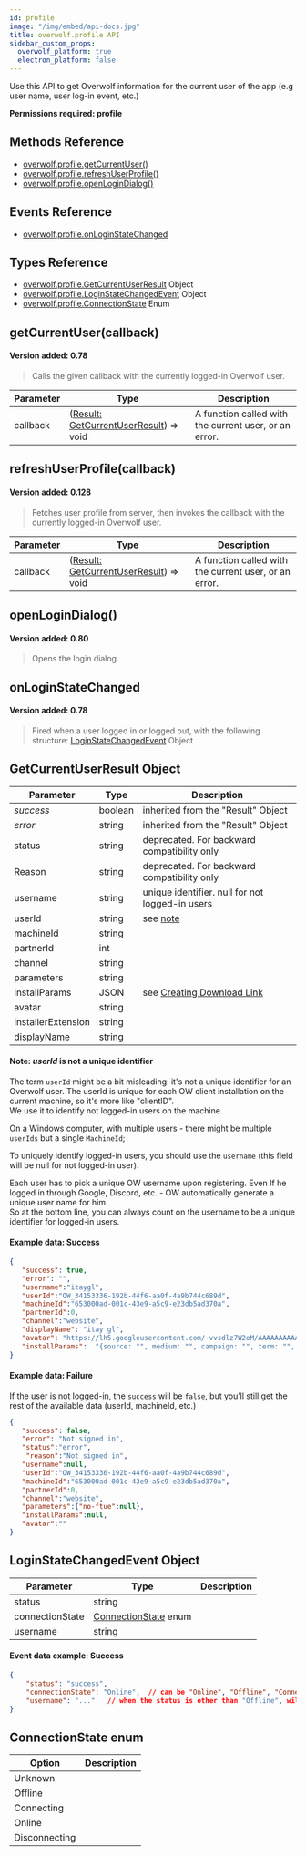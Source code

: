 ```yaml
---
id: profile
image: "/img/embed/api-docs.jpg"
title: overwolf.profile API
sidebar_custom_props:
  overwolf_platform: true
  electron_platform: false
---
```


Use this API to get Overwolf information for the current user of the app (e.g user name, user log-in event, etc.)

**Permissions required: profile**

## Methods Reference

* [overwolf.profile.getCurrentUser()](#getcurrentusercallback)
* [overwolf.profile.refreshUserProfile()](#refreshuserprofilecallback)
* [overwolf.profile.openLoginDialog()](#openlogindialog)

## Events Reference

* [overwolf.profile.onLoginStateChanged](#onloginstatechanged)

## Types Reference

* [overwolf.profile.GetCurrentUserResult](#getcurrentuserresult-object) Object
* [overwolf.profile.LoginStateChangedEvent](#loginstatechangedevent-object) Object
* [overwolf.profile.ConnectionState](#connectionstate-enum) Enum

## getCurrentUser(callback)
#### Version added: 0.78

> Calls the given callback with the currently logged-in Overwolf user.

Parameter | Type     | Description                                                                                        |
----------| ---------| -------------------------------------------------------------------------------------------------- |
callback  | ([Result: GetCurrentUserResult](#getcurrentuserresult-object)) => void | A function called with the current user, or an error.| 

## refreshUserProfile(callback)
#### Version added: 0.128

> Fetches user profile from server, then invokes the callback with the currently logged-in Overwolf user.

Parameter | Type     | Description                                                                                        |
----------| ---------| -------------------------------------------------------------------------------------------------- |
callback  | ([Result: GetCurrentUserResult](#getcurrentuserresult-object)) => void | A function called with the current user, or an error.|

## openLoginDialog()
#### Version added: 0.80

> Opens the login dialog.

## onLoginStateChanged
#### Version added: 0.78

> Fired when a user logged in or logged out, with the following structure: [LoginStateChangedEvent](#loginstatechangedevent-object) Object


## GetCurrentUserResult Object

Parameter          | Type     | Description                                 |
-------------------| ---------| ------------------------------------------- |
*success*          | boolean  | inherited from the "Result" Object          |
*error*            | string   | inherited from the "Result" Object          |
status             | string   | deprecated. For backward compatibility only |
Reason             | string   | deprecated. For backward compatibility only |   
username           | string   | unique identifier. null for not logged-in users     |   
userId             | string   | see [note](#note-userid-is-not-a-unique-identifier) |   
machineId          | string   |                                             |   
partnerId          | int      |                                             |   
channel            | string   |                                             |   
parameters         | string   |                                             |   
installParams      | JSON     | see [Creating Download Link](/topics/best-practices/create-download-link#extract-referral-data-using-api) |
avatar             | string   |                                             |   
installerExtension | string   |                                             |   
displayName        | string   |                                             |   


#### Note: *userId* is not a unique identifier

The term `userId` might be a bit misleading: it's not a unique identifier for an Overwolf user.
The userId is unique for each OW client installation on the current machine, so it's more like "clientID".  
We use it to identify not logged-in users on the machine.

On a Windows computer, with multiple users - there might be multiple `userIds` but a single `MachineId`;

To uniquely identify logged-in users, you should use the `username` (this field will be null for not logged-in user).  

Each user has to pick a unique OW username upon registering. Even If he logged in through Google, Discord, etc. - OW automatically generate a unique user name for him.  
So at the bottom line, you can always count on the username to be a unique identifier for logged-in users. 


 #### Example data: Success

```json
{
   "success": true,
   "error": "",
   "username":"itaygl",
   "userId":"OW_34153336-192b-44f6-aa0f-4a9b744c689d",
   "machineId":"653000ad-001c-43e9-a5c9-e23db5ad370a",
   "partnerId":0,
   "channel":"website",
   "displayName": "itay gl", 
   "avatar": "https://lh5.googleusercontent.com/-vvsdlz7W2oM/AAAAAAAAAAI/AAAAAAAAAAA/ACHi3reB9VADjY3FzaTDSA7-Adrsny38xg/mo/photo.jpg?sz=50",
   "installParams":  "{source: "", medium: "", campaign: "", term: "", content: """,
}
```

#### Example data: Failure

If the user is not logged-in, the `success` will be `false`, but you’ll still get the rest of the available data (userId, machineId, etc.)
 
```json
{  
   "success": false,
   "error": "Not signed in",
   "status":"error",
    "reason":"Not signed in",
   "username":null,
   "userId":"OW_34153336-192b-44f6-aa0f-4a9b744c689d",
   "machineId":"653000ad-001c-43e9-a5c9-e23db5ad370a",
   "partnerId":0,
   "channel":"website",
   "parameters":{"no-ftue":null},
   "installParams":null,
   "avatar":""
}
```

## LoginStateChangedEvent Object

Parameter       | Type                                           | Description     |
----------------| -----------------------------------------------|---------------- |
status          |  string                                        |                 | 
connectionState |  [ConnectionState](#connectionstate-enum) enum |                 |
username        |  string                                        |                 |

#### Event data example: Success

```json
{
    "status": "success",
    "connectionState": "Online",  // can be "Online", "Offline", "Connecting", etc.
    "username": "..."   // when the status is other than "Offline", will be the currently connected username.
}
```

## ConnectionState enum

Option         | Description                                 |
---------------| ------------------------------------------- |
Unknown        |                                             |
Offline        |                                             |
Connecting     |                                             |
Online         |                                             |
Disconnecting  |                                             |

